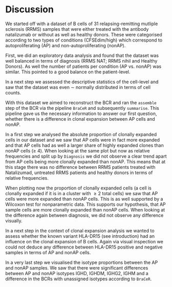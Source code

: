 # Discussion

We started off with a dataset of B cells of 31 relapsing-remitting mutliple
sclerosis (RRMS) samples that were either treated with the antibody natalizumab
or without as well as healthy donors. These were categorised according to two
types of conditions (CFSEdim/high) which correspond to autoproliferating (AP)
and non-autoproliferating (nonAP).

First, we did an exploratory data analysis and found that the dataset
was well balanced in terms of diagnosis (RRMS NAT; RRMS nihil and Healthy
Donors). As well the number of patients per condition
(AP vs. nonAP) was similar. This pointed to a good balance on the
patient-level.

In a next step we assessed the descriptive statistics of the cell-level and saw
that the
dataset was even $\sim$ normally distributed in terms of cell counts.

With this dataset we aimed to reconstruct the BCR and ran the
`assemble` step of the BCR via the pipeline `BraCeR` and subsequently `summarise`.
This pipeline gave us the necessary information to answer our first question,
whether there is a difference in clonal expansion between AP cells and nonAP.

In a first step we analysed the absolute proportion of clonally expanded cells
in our dataset and we saw that AP cells were in fact more expanded and that AP
cells had as well a larger share of highly expanded clones than nonAP cells
($\geq$ 4). When looking at the same plot but now as relative frequencies and
split up by `Diagnosis` we did not observe a clear trend apart from AP cells
being more clonally expanded than nonAP. This means that at this stage there was
no difference between RRMS patients treated with Natalizumad, untreated RRMS
patients and healthy donors in terms of relative frequencies.

When plotting now the proportion of clonally expanded cells (a cell is clonally
expanded if it is in a cluster with $\geq 2$ total cells) we saw that AP cells
were more expanded than nonAP cells. This is as well supported by a Wilcoxon
test for nonparametric data. This supports our hypothesis, that AP sample cells
are more clonally expanded than nonAP cells. When looking at the
difference again between diagnosis, we did not observe any difference visually.

In a next step in the context of clonal expansion analysis we wanted to assess
whether the known variant HLA-DR15 (see introduction) had an influence on the
clonal expansion of B cells. Again via visual inspection we could not deduce
any difference between HLA-DR15 positive and negative samples in terms
of AP and nonAP cells.

In a very last step we visualised the isotype proportions between the AP and
nonAP samples. We saw that there were significant differences between AP and
nonAP isotypes IGHD, IGHDM, IGHG2, IGHM and a difference in the
BCRs with unassigned isotypes according to `BraCeR`.